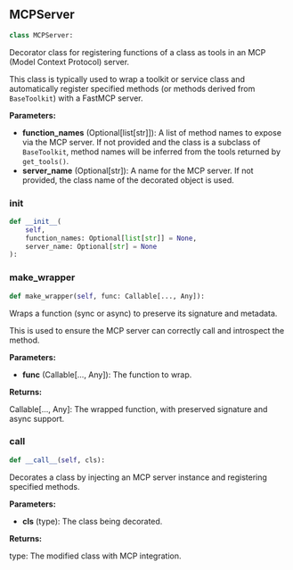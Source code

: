 <a id="camel.utils.mcp"></a>

<a id="camel.utils.mcp.MCPServer"></a>

## MCPServer

```python
class MCPServer:
```

Decorator class for registering functions of a class as tools in an MCP
(Model Context Protocol) server.

This class is typically used to wrap a toolkit or service class and
automatically register specified methods (or methods derived from
`BaseToolkit`) with a FastMCP server.

**Parameters:**

- **function_names** (Optional[list[str]]): A list of method names to expose via the MCP server. If not provided and the class is a subclass of `BaseToolkit`, method names will be inferred from the tools returned by `get_tools()`.
- **server_name** (Optional[str]): A name for the MCP server. If not provided, the class name of the decorated object is used.

<a id="camel.utils.mcp.MCPServer.__init__"></a>

### __init__

```python
def __init__(
    self,
    function_names: Optional[list[str]] = None,
    server_name: Optional[str] = None
):
```

<a id="camel.utils.mcp.MCPServer.make_wrapper"></a>

### make_wrapper

```python
def make_wrapper(self, func: Callable[..., Any]):
```

Wraps a function (sync or async) to preserve its signature and
metadata.

This is used to ensure the MCP server can correctly call and introspect
the method.

**Parameters:**

- **func** (Callable[..., Any]): The function to wrap.

**Returns:**

  Callable[..., Any]: The wrapped function, with preserved signature
and async support.

<a id="camel.utils.mcp.MCPServer.__call__"></a>

### __call__

```python
def __call__(self, cls):
```

Decorates a class by injecting an MCP server instance and
registering specified methods.

**Parameters:**

- **cls** (type): The class being decorated.

**Returns:**

  type: The modified class with MCP integration.
